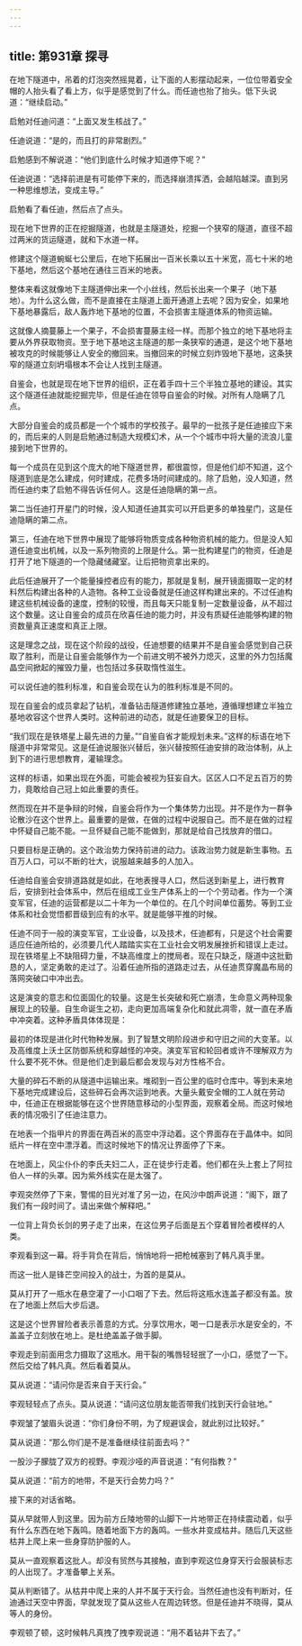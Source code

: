 ```yaml
---
---
---
```

title: 第931章 探寻
---



在地下隧道中，吊着的灯泡突然摇晃着，让下面的人影摆动起来，一位位带着安全帽的人抬头看了看上方，似乎是感觉到了什么。而任迪也抬了抬头。低下头说道：“继续启动。”

启勉对任迪问道：“上面又发生核战了。”

任迪说道：“是的，而且打的非常剧烈。”

启勉感到不解说道：“他们到底什么时候才知道停下呢？”

任迪说道：“选择前进是有可能停下来的，而选择崩溃挥洒，会越陷越深。直到另一种思维想法，变成主导。”

启勉看了看任迪，然后点了点头。

现在地下世界的正在挖掘隧道，也就是主隧道处，挖掘一个狭窄的隧道，直径不超过两米的货运隧道，就和下水道一样。

修建这个隧道蜿蜒七公里后，在地下拓展出一百米长乘以五十米宽，高七十米的地下基地，然后这个基地在通往三百米的地表。

整体来看这就像地下主隧道伸出来一个小丝线，然后长出来一个果子（地下基地）。为什么这么做，而不是直接在主隧道上面开通道上去呢？因为安全，如果地下基地暴露后，敌人轰炸地下基地的位置，不会损害主隧道体系的物资运输。

这就像人摘蔓藤上一个果子，不会损害蔓藤主经一样。而那个独立的地下基地将主要从外界获取物资。至于地下基地这主隧道的那一条狭窄的通道，是这个地下基地被攻克的时候能够让人安全的撤回来。当撤回来的时候立刻炸毁地下基地，这条狭窄的隧道立刻坍塌根本不会让人找到主隧道。

自鉴会，也就是现在地下世界的组织，正在着手四十三个半独立基地的建设。其实这个隧道任迪就能挖掘完毕，但是任迪在领导自鉴会的时候。对所有人隐瞒了几点。

大部分自鉴会的成员都是一个个城市的学校孩子。最早的一批孩子是任迪接应下来的，而后来的人则是启勉通过制造大规模幻术，从一个个城市中将大量的流浪儿童接到地下世界的。

每一个成员在见到这个庞大的地下隧道世界，都很震惊，但是他们却不知道，这个隧道到底是怎么建成，何时建成，花费多场时间建成的。除了启勉，没人知道，然而任迪约束了启勉不得告诉任何人。这是任迪隐瞒的第一点。

第二当任迪打开星门的时候，没人知道任迪其实可以开启更多的单独星门，这是任迪隐瞒的第二点。

第三，任迪在地下世界中展现了能够将物质变成各种物资机械的能力。但是没人知道任迪变出机械，以及一系列物资的上限是什么。第一批构建星门的物资，任迪是打开了地下隧道的一个隐藏储藏室。让后把物资拿出来的。

此后任迪展开了一个能量操控者应有的能力，那就是复制，展开镜面摄取一定的材料然后构建出各种的人造物。各种工业设备就是任迪这样构建出来的。不过任迪构建这些机械设备的速度，控制的较慢，而且每天只能复制一定数量设备，从不超过这个数量。这让自鉴会的成员在欣喜任迪的能力时，并没有质疑任迪能够构建的物资数量真正速度和真正上限。

这是理念之战，现在这个阶段的战役，任迪想要的结果并不是自鉴会感觉到自己获取了胜利，而是让自鉴会能够作为一个前进文明不被外力熄灭，这里的外力包括魔晶空间掀起的摧毁力量，也包括过多获取惰性滋生。

可以说任迪的胜利标准，和自鉴会现在认为的胜利标准是不同的。

现在自鉴会的成员拿起了钻机，准备钻击隧道修建独立基地，遵循理想建立半独立基地收容这个世界人类时。这种前进的动态，就是任迪要保卫的目标。

“我们现在是铁塔星上最先进的力量。”“自鉴自省才能规划未来。”这样的标语在地下隧道中非常常见。这是任迪说服张兴替后，张兴替按照任迪安排的政治体制，从上到下的进行思想教育，灌输理念。

这样的标语，如果出现在外面，可能会被视为狂妄自大。区区人口不足五百万的势力，竟敢给自己冠上如此重要的责任。

然而现在并不是争辩的时候，自鉴会将作为一个集体势力出现。并不是作为一群争论散沙在这个世界上。最重要的是做，在做的过程中说服自己。而不是在做的过程中怀疑自己能不能。一旦怀疑自己能不能做到，那就是给自己找放弃的借口。

只要目标是正确的。这个政治势力保持前进的动力。该政治势力就是新生事物。五百万人口，可以不断的壮大，说服越来越多的人加入。

任迪给自鉴会安排道路就是如此，在地表搜寻人口，然后送到新星上，进行教育后，安排到社会体系中，然后在组成工业生产体系上的一个个劳动者。作为一个演变军官，任迪的运营都是以二十年为一个单位的。在几个时间单位蓄势。等到工业体系和社会觉悟都晋级到应有的水平。就是能够平推的时候。

任迪不同于一般的演变军官，工业设备，以及技术，任迪都有，只是这个社会需要适应任迪所给的，必须要几代人踏踏实实在工业社会文明发展挫折和错误上走过。现在铁塔星上不缺阻碍力量，不缺高维度上的搅局者。现在只缺乏，隧道中这批勤恳的人，坚定勇敢的走过了。沿着任迪所指的道路走过去，从任迪贯穿魔晶布局的落网突破口中冲出去。

这是演变的意志和位面固化的较量。这是生长突破和死亡崩溃，生命意义两种现象展现上的较量。自生命诞生之初，走向更加高端复杂化和就此凋零，就一直在矛盾中冲突着。这种矛盾具体体现是：

最初的体现是进化时代物种发展。到了智慧文明阶段进步和守旧之间的大变革。以及高维度上沃土区防御系统和穿越怪的冲突。演变军官和轮回者或许不理解双方为什么要不死不休。但是他们走到最后都会发现与对方性格不合。

大量的碎石不断的从隧道中运输出来。堆砌到一百公里的临时仓库中。等到未来地下基地完成建设后，这些碎石会再次运到地表。大量头戴安全帽的工人就在劳动中，任迪正在根据能够在这个世界随意移动的小型界面，观察着全局。而这时候地表的情况吸引了任迪注意力。

在地表一个指甲片的界面在两百米的高空中浮动着。这个界面存在于晶体中。如同纸片一样在空中漂浮着。而这时候地下的情况让界面停了下来。

在地面上，风尘仆仆的李氏夫妇二人，正在徒步行走着。他们都在头上套上了阿拉伯人一样的头罩。因为紫外线实在是太强了。

李观突然停了下来，警惕的目光对准了另一边，在风沙中朗声说道：“阁下，跟了我们有一段时间了。请出来做个解释吧。”

一位背上背负长剑的男子走了出来，在这位男子后面是五个穿着冒险者模样的人类。

李观看到这一幕。将手背负在背后，悄悄地将一把枪械塞到了韩凡真手里。

而这一批人是锋芒空间投入的战士，为首的是莫从。

莫从打开了一瓶水在悬空灌了一小口咽了下去。然后将这瓶水连盖子都没有盖。放在了地面上然后大步后退。

这是这个世界冒险者表示善意的方式。分享饮用水，喝一口是表示水是安全的，不盖盖子立刻放在地上。是杜绝盖盖子做手脚。

李观走到前面用念力摄取了这瓶水。用干裂的嘴唇轻轻抿了一小口，感觉了一下。然后交给了韩凡真。然后看着莫从。

莫从说道：“请问你是否来自于天行会。”

李观轻轻点了点头。莫从说道：“请问这位朋友能否带我们找到天行会驻地。”

李观皱了皱眉头说道：“你们身份不明，为了规避误会，就此别过比较好。”

莫从说道：“那么你们是不是准备继续往前面去吗？”

一股沙子朦胧了双方的视野。李观沙哑的声音说道：“有何指教？”

莫从说道：“前方的地带，不是天行会势力吗？”

接下来的对话省略。

莫从早就带人到这里。因为前方丘陵地带的山脚下一片地带正在持续震动着，似乎有什么东西在地下轰鸣。随着地面下方的轰鸣。一些水井变成枯井。随后几天这些枯井上爬上来一些身穿防护服的人。

莫从一直观察着这批人。却没有贸然与其接触，直到李观这位身穿天行会服装标志的人出现了。才准备攀上关系。

莫从判断错了。从枯井中爬上来的人并不属于天行会。当然任迪也没有判断对，任迪通过天空中界面，早就发现了莫从这些人在周边转悠。但是任迪并不晓得，莫从等人的身份。

李观顿了顿，这时候韩凡真拽了拽李观说道：“用不着钻井下去了。”